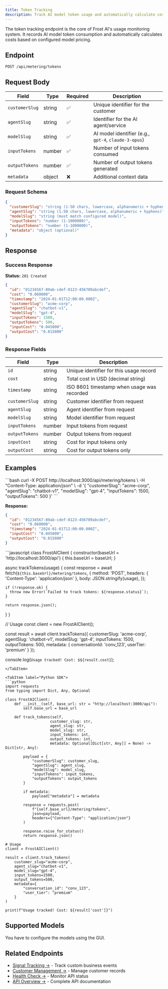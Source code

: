 ```yaml
---
title: Token Tracking
description: Track AI model token usage and automatically calculate costs
---
```



The token tracking endpoint is the core of Frost AI's usage monitoring system. It records AI model token consumption and automatically calculates costs based on configured model pricing.

## Endpoint

```http
POST /api/metering/tokens
```

## Request Body

| Field | Type | Required | Description |
|-------|------|----------|-------------|
| `customerSlug` | string | ✅ | Unique identifier for the customer |
| `agentSlug` | string | ✅ | Identifier for the AI agent/service |
| `modelSlug` | string | ✅ | AI model identifier (e.g., `gpt-4`, `claude-3-opus`) |
| `inputTokens` | number | ✅ | Number of input tokens consumed |
| `outputTokens` | number | ✅ | Number of output tokens generated |
| `metadata` | object | ❌ | Additional context data |

### Request Schema

```json
{
  "customerSlug": "string (1-50 chars, lowercase, alphanumeric + hyphens)",
  "agentSlug": "string (1-50 chars, lowercase, alphanumeric + hyphens)", 
  "modelSlug": "string (must match configured model)",
  "inputTokens": "number (1-1000000)",
  "outputTokens": "number (1-1000000)",
  "metadata": "object (optional)"
}
```

## Response

### Success Response

**Status:** `201 Created`

```json
{
  "id": "01234567-89ab-cdef-0123-456789abcdef",
  "cost": "0.060000",
  "timestamp": "2024-01-01T12:00:00.000Z",
  "customerSlug": "acme-corp",
  "agentSlug": "chatbot-v1",
  "modelSlug": "gpt-4",
  "inputTokens": 1500,
  "outputTokens": 500,
  "inputCost": "0.045000",
  "outputCost": "0.015000"
}
```

### Response Fields

| Field | Type | Description |
|-------|------|-------------|
| `id` | string | Unique identifier for this usage record |
| `cost` | string | Total cost in USD (decimal string) |
| `timestamp` | string | ISO 8601 timestamp when usage was recorded |
| `customerSlug` | string | Customer identifier from request |
| `agentSlug` | string | Agent identifier from request |
| `modelSlug` | string | Model identifier from request |
| `inputTokens` | number | Input tokens from request |
| `outputTokens` | number | Output tokens from request |
| `inputCost` | string | Cost for input tokens only |
| `outputCost` | string | Cost for output tokens only |

## Examples

<Tabs>
<TabItem label="Basic Usage">
```bash
curl -X POST http://localhost:3000/api/metering/tokens \
  -H "Content-Type: application/json" \
  -d '{
    "customerSlug": "acme-corp",
    "agentSlug": "chatbot-v1", 
    "modelSlug": "gpt-4",
    "inputTokens": 1500,
    "outputTokens": 500
  }'
```

**Response:**
```json
{
  "id": "01234567-89ab-cdef-0123-456789abcdef",
  "cost": "0.060000",
  "timestamp": "2024-01-01T12:00:00.000Z",
  "inputCost": "0.045000",
  "outputCost": "0.015000"
}
```
</TabItem>

<TabItem label="JavaScript SDK">
```javascript
class FrostAIClient {
  constructor(baseUrl = 'http://localhost:3000/api') {
    this.baseUrl = baseUrl;
  }

  async trackTokens(usage) {
    const response = await fetch(`${this.baseUrl}/metering/tokens`, {
      method: 'POST',
      headers: { 'Content-Type': 'application/json' },
      body: JSON.stringify(usage),
    });

    if (!response.ok) {
      throw new Error(`Failed to track tokens: ${response.status}`);
    }

    return response.json();
  }
}

// Usage
const client = new FrostAIClient();

const result = await client.trackTokens({
  customerSlug: 'acme-corp',
  agentSlug: 'chatbot-v1',
  modelSlug: 'gpt-4',
  inputTokens: 1500,
  outputTokens: 500,
  metadata: {
    conversationId: 'conv_123',
    userTier: 'premium'
  }
});

console.log(`Usage tracked! Cost: $${result.cost}`);
```
</TabItem>

<TabItem label="Python SDK">
```python
import requests
from typing import Dict, Any, Optional

class FrostAIClient:
    def __init__(self, base_url: str = "http://localhost:3000/api"):
        self.base_url = base_url

    def track_tokens(self, 
                    customer_slug: str,
                    agent_slug: str, 
                    model_slug: str,
                    input_tokens: int,
                    output_tokens: int,
                    metadata: Optional[Dict[str, Any]] = None) -> Dict[str, Any]:
        
        payload = {
            "customerSlug": customer_slug,
            "agentSlug": agent_slug,
            "modelSlug": model_slug,
            "inputTokens": input_tokens,
            "outputTokens": output_tokens
        }
        
        if metadata:
            payload["metadata"] = metadata

        response = requests.post(
            f"{self.base_url}/metering/tokens",
            json=payload,
            headers={"Content-Type": "application/json"}
        )
        
        response.raise_for_status()
        return response.json()

# Usage
client = FrostAIClient()

result = client.track_tokens(
    customer_slug="acme-corp",
    agent_slug="chatbot-v1", 
    model_slug="gpt-4",
    input_tokens=1500,
    output_tokens=500,
    metadata={
        "conversation_id": "conv_123",
        "user_tier": "premium"
    }
)

print(f"Usage tracked! Cost: ${result['cost']}")
```
</TabItem>
</Tabs>

## Supported Models

You have to configure the models using the GUI.


## Related Endpoints

- [Signal Tracking →](/api/endpoints/signals/) - Track custom business events
- [Customer Management →](/api/endpoints/customers/) - Manage customer records  
- [Health Check →](/api/endpoints/health/) - Monitor API status
- [API Overview →](/api/overview/) - Complete API documentation